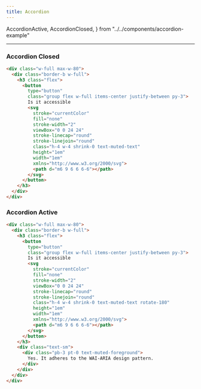 ```yaml
---
title: Accordion
---
```


  AccordionActive,
  AccordionClosed,
} from "../../components/accordion-example"

---

### Accordion Closed

<AccordionClosed />

```html title="accordion-closed.html"
<div class="w-full max-w-80">
  <div class="border-b w-full">
    <h3 class="flex">
      <button
        type="button"
        class="group flex w-full items-center justify-between py-3">
        Is it accessible
        <svg
          stroke="currentColor"
          fill="none"
          stroke-width="2"
          viewBox="0 0 24 24"
          stroke-linecap="round"
          stroke-linejoin="round"
          class="h-4 w-4 shrink-0 text-muted-text"
          height="1em"
          width="1em"
          xmlns="http://www.w3.org/2000/svg">
          <path d="m6 9 6 6 6-6"></path>
        </svg>
      </button>
    </h3>
  </div>
</div>
```

### Accordion Active

<AccordionActive />

```html title="accordion-active.html"
<div class="w-full max-w-80">
  <div class="border-b w-full">
    <h3 class="flex">
      <button
        type="button"
        class="group flex w-full items-center justify-between py-3">
        Is it accessible
        <svg
          stroke="currentColor"
          fill="none"
          stroke-width="2"
          viewBox="0 0 24 24"
          stroke-linecap="round"
          stroke-linejoin="round"
          class="h-4 w-4 shrink-0 text-muted-text rotate-180"
          height="1em"
          width="1em"
          xmlns="http://www.w3.org/2000/svg">
          <path d="m6 9 6 6 6-6"></path>
        </svg>
      </button>
    </h3>
    <div class="text-sm">
      <div class="pb-3 pt-0 text-muted-foreground">
        Yes. It adheres to the WAI-ARIA design pattern.
      </div>
    </div>
  </div>
</div>
```
